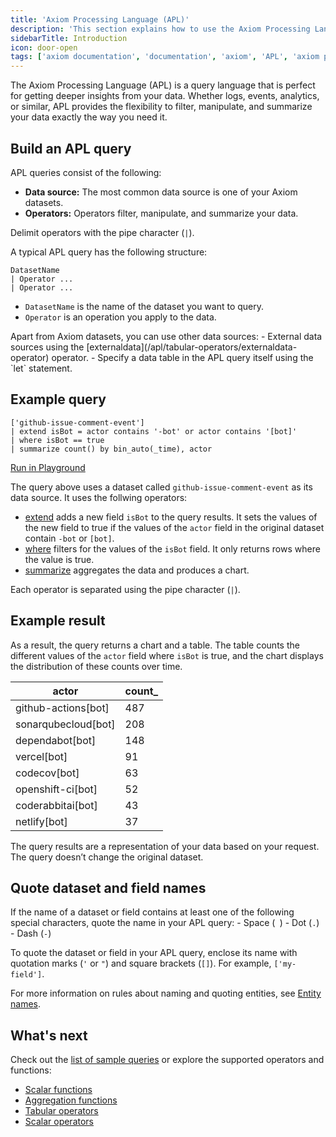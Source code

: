 ```yaml
---
title: 'Axiom Processing Language (APL)'
description: 'This section explains how to use the Axiom Processing Language to get deeper insights from your data.'
sidebarTitle: Introduction
icon: door-open
tags: ['axiom documentation', 'documentation', 'axiom', 'APL', 'axiom processing language', 'data explorer', 'getiing started guide', 'summarize', 'filter']
---
```



The Axiom Processing Language (APL) is a query language that is perfect for getting deeper insights from your data. Whether logs, events, analytics, or similar, APL provides the flexibility to filter, manipulate, and summarize your data exactly the way you need it.

<Prerequisites />

## Build an APL query

APL queries consist of the following:

- **Data source:** The most common data source is one of your Axiom datasets.
- **Operators:** Operators filter, manipulate, and summarize your data. 

Delimit operators with the pipe character (`|`).

A typical APL query has the following structure:

```kusto
DatasetName
| Operator ...
| Operator ...
```

- `DatasetName` is the name of the dataset you want to query.
- `Operator` is an operation you apply to the data.

<Note>
Apart from Axiom datasets, you can use other data sources:
- External data sources using the [externaldata](/apl/tabular-operators/externaldata-operator) operator.
- Specify a data table in the APL query itself using the `let` statement.
</Note>

## Example query

```kusto
['github-issue-comment-event']
| extend isBot = actor contains '-bot' or actor contains '[bot]'
| where isBot == true
| summarize count() by bin_auto(_time), actor
```

[Run in Playground](https://play.axiom.co/axiom-play-qf1k/query?initForm=%7B%22apl%22%3A%22%5B'github-issue-comment-event'%5D%20%7C%20extend%20isBot%20%3D%20actor%20contains%20'-bot'%20or%20actor%20contains%20'%5Bbot%5D'%20%7C%20where%20isBot%20%3D%3D%20true%20%7C%20summarize%20count()%20by%20bin_auto(_time)%2C%20actor%22%7D)

The query above uses a dataset called `github-issue-comment-event` as its data source. It uses the follwing operators:

- [extend](/apl/tabular-operators/extend-operator) adds a new field `isBot` to the query results. It sets the values of the new field to true if the values of the `actor` field in the original dataset contain `-bot` or `[bot]`.
- [where](/apl/tabular-operators/where-operator) filters for the values of the `isBot` field. It only returns rows where the value is true.
- [summarize](/apl/tabular-operators/summarize-operator) aggregates the data and produces a chart.

Each operator is separated using the pipe character (`|`).

## Example result

As a result, the query returns a chart and a table. The table counts the different values of the `actor` field where `isBot` is true, and the chart displays the distribution of these counts over time.

| actor               | count_ |
|---------------------|--------|
| github-actions[bot] |    487 |
| sonarqubecloud[bot] |    208 |
|   dependabot[bot]   |    148 |
|     vercel[bot]     |     91 |
|     codecov[bot]    |     63 |
|  openshift-ci[bot]  |     52 |
|  coderabbitai[bot]  |     43 |
|     netlify[bot]    |     37 |

<Note>
The query results are a representation of your data based on your request. The query doesn’t change the original dataset.
</Note>

## Quote dataset and field names

If the name of a dataset or field contains at least one of the following special characters, quote the name in your APL query:
    - Space (` `)
    - Dot (`.`)
    - Dash (`-`)

To quote the dataset or field in your APL query, enclose its name with quotation marks (`'` or `"`) and square brackets (`[]`). For example, `['my-field']`.

For more information on rules about naming and quoting entities, see [Entity names](/apl/entities/entity-names).

## What's next

Check out the [list of sample queries](/apl/tutorial) or explore the supported operators and functions:

- [Scalar functions](/apl/scalar-functions/)
- [Aggregation functions](/apl/aggregation-function/)
- [Tabular operators](/apl/tabular-operators/)
- [Scalar operators](/apl/scalar-operators/)